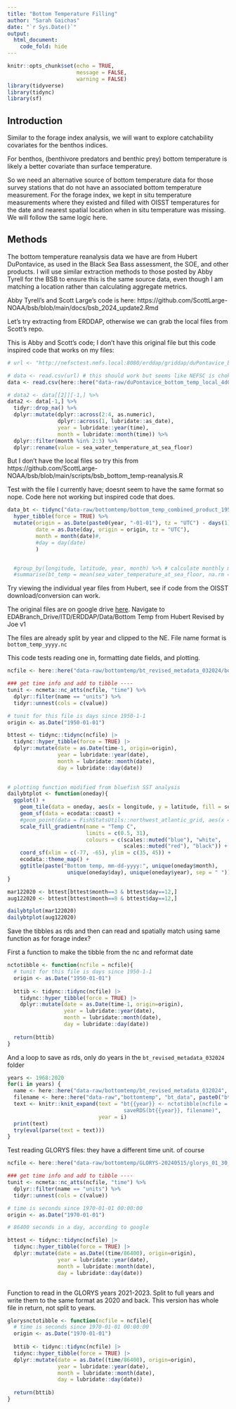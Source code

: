 ```yaml
---
title: "Bottom Temperature Filling"
author: "Sarah Gaichas"
date: "`r Sys.Date()`"
output:
  html_document:
    code_fold: hide
---
```


```r
knitr::opts_chunk$set(echo = TRUE,
                      message = FALSE,
                      warning = FALSE)
library(tidyverse)
library(tidync)
library(sf)

```

## Introduction

Similar to the forage index analysis, we will want to explore catchability covariates for the benthos indices.

For benthos, (benthivore predators and benthic prey) bottom temperature is likely a better covariate than surface temperature. 

So we need an alternative source of bottom temperature data for those survey stations that do not have an associated bottom temperature measurement. For the forage index, we kept in situ temperature measurements where they existed and filled with OISST temperatures for the date and nearest spatial location when in situ temperature was missing. We will follow the same logic here.

## Methods

The bottom temperature reanalysis data we have are from Hubert DuPontavice, as used in the Black Sea Bass assessment, the SOE, and other products. I will use similar extraction methods to those posted by Abby Tyrell for the BSB to ensure this is the same source data, even though I am matching a location rather than calculating aggregate metrics.

Abby Tyrell's and Scott Large's code is here: https://github.com/ScottLarge-NOAA/bsb/blob/main/docs/bsb_2024_update2.Rmd

Let's try extracting from ERDDAP, otherwise we can grab the local files from Scott's repo.

This is Abby and Scott's code; I don't have this original file but this code inspired code that works on my files:

```r
# url <- "http://nefsctest.nmfs.local:8080/erddap/griddap/duPontavice_bottom_temp_local.csv?sea_water_temperature_at_sea_floor%5B(1989-01-01T00:00:00Z):1:(2019-04-01T00:00:00Z)%5D%5B(35.9166666666667):1:(44.4166666666667)%5D%5B(-75.9166666666667):1:(-65.75)%5D"

# data <- read.csv(url) # this should work but seems like NEFSC is choking the download
data <- read.csv(here::here("data-raw/duPontavice_bottom_temp_local_4d04_943c_b2ef.csv"))

# data2 <- data[[2]][-1,] %>%
data2 <- data[-1,] %>%
  tidyr::drop_na() %>%
  dplyr::mutate(dplyr::across(2:4, as.numeric),
                dplyr::across(1, lubridate::as_date),
                year = lubridate::year(time),
                month = lubridate::month(time)) %>%
  dplyr::filter(month %in% 2:3) %>%
  dplyr::rename(value = sea_water_temperature_at_sea_floor)
```

But I don't have the local files so try this from https://github.com/ScottLarge-NOAA/bsb/blob/main/scripts/bsb_bottom_temp-reanalysis.R 

Test with the file I currently have; doesnt seem to have the same format so nope. Code here not working but inspired code that does.

```r
data_bt <- tidync("data-raw/bottomtemp/bottom_temp_combined_product_1959_2020.nc") %>% # original file from Hubert, NE shelf
  hyper_tibble(force = TRUE) %>%
  mutate(origin = as.Date(paste0(year, "-01-01"), tz = "UTC") - days(1),
         date = as.Date(day, origin = origin, tz = "UTC"),
         month = month(date)#,
         #day = day(date)
         ) 


  #group_by(longitude, latitude, year, month) %>% # calculate monthly mean
  #summarise(bt_temp = mean(sea_water_temperature_at_sea_floor, na.rm = TRUE))

```

Try viewing the individual year files from Hubert, see if code from the OISST download/conversion can work.

The original files are on google drive [here](https://drive.google.com/drive/folders/1H4eMpdfo3EKnmu0EJFwZyHKt237Y3heW).
Navigate to EDABranch_Drive/ITD/ERDDAP/Data/Bottom Temp from Hubert Revised by Joe v1

The files are already split by year and clipped to the NE. File name format is `bottom_temp_yyyy.nc`

This code tests reading one in, formatting date fields, and plotting.

```r

ncfile <- here::here("data-raw/bottomtemp/bt_revised_metadata_032024/bottom_temp_2020.nc")

### get time info and add to tibble ----
tunit <- ncmeta::nc_atts(ncfile, "time") %>%
  dplyr::filter(name == "units") %>%
  tidyr::unnest(cols = c(value))

# tunit for this file is days since 1950-1-1
origin <- as.Date("1950-01-01") 

bttest <- tidync::tidync(ncfile) |>
  tidync::hyper_tibble(force = TRUE) |>
  dplyr::mutate(date = as.Date(time-1, origin=origin),
                year = lubridate::year(date),
                month = lubridate::month(date),
                day = lubridate::day(date))
  

# plotting function modified from bluefish SST analysis
dailybtplot <- function(oneday){
  ggplot() +
    geom_tile(data = oneday, aes(x = longitude, y = latitude, fill = sea_water_temperature_at_sea_floor)) +
    geom_sf(data = ecodata::coast) +
    #geom_point(data = FishStatsUtils::northwest_atlantic_grid, aes(x = Lon, y = Lat), size=0.05, alpha=0.1) +
    scale_fill_gradientn(name = "Temp C",
                         limits = c(0.5, 31),
                         colours = c(scales::muted("blue"), "white",
                                     scales::muted("red"), "black")) +
    coord_sf(xlim = c(-77, -65), ylim = c(35, 45)) + 
    ecodata::theme_map() +
    ggtitle(paste("Bottom temp, mm-dd-yyyy:", unique(oneday$month),
                   unique(oneday$day), unique(oneday$year), sep = " "))
}

mar122020 <- bttest[bttest$month==3 & bttest$day==12,]
aug122020 <- bttest[bttest$month==8 & bttest$day==12,]

dailybtplot(mar122020)
dailybtplot(aug122020)


```
Save the tibbles as rds and then can read and spatially match using same function as for forage index?

First a function to make the tibble from the nc and reformat date

```r
nctotibble <- function(ncfile = ncfile){
  # tunit for this file is days since 1950-1-1
  origin <- as.Date("1950-01-01") 
  
  bttib <- tidync::tidync(ncfile) |>
    tidync::hyper_tibble(force = TRUE) |>
    dplyr::mutate(date = as.Date(time-1, origin=origin),
                  year = lubridate::year(date),
                  month = lubridate::month(date),
                  day = lubridate::day(date))
  
  return(bttib)
}

```

And a loop to save as rds, only do years in the `bt_revised_metadata_032024` folder
```r
years <- 1968:2020
for(i in years) {
  name <- here::here("data-raw/bottomtemp/bt_revised_metadata_032024", paste0("bottom_temp_",i, ".nc"))
  filename <- here::here("data-raw","bottomtemp", "bt_data", paste0("bt", i, ".rds"))
  text <- knitr::knit_expand(text = "bt{{year}} <- nctotibble(ncfile = name)
                                     saveRDS(bt{{year}}, filename)",
                             year = i)
  print(text)
  try(eval(parse(text = text)))
}
```

Test reading GLORYS files: they have a different time unit. of course

```r
ncfile <- here::here("data-raw/bottomtemp/GLORYS-20240515/glorys_01_30_2020_to_06_30_2021.nc")

### get time info and add to tibble ----
tunit <- ncmeta::nc_atts(ncfile, "time") %>%
  dplyr::filter(name == "units") %>%
  tidyr::unnest(cols = c(value))

# time is seconds since 1970-01-01 00:00:00
origin <- as.Date("1970-01-01")

# 86400 seconds in a day, according to google

bttest <- tidync::tidync(ncfile) |>
  tidync::hyper_tibble(force = TRUE) |>
  dplyr::mutate(date = as.Date((time/86400), origin=origin),
                year = lubridate::year(date),
                month = lubridate::month(date),
                day = lubridate::day(date))



```

Function to read in the GLORYS years 2021-2023. Split to full years and write them to the same format as 2020 and back. This version has whole file in return, not split to years.

```r
glorysnctotibble <- function(ncfile = ncfile){
  # time is seconds since 1970-01-01 00:00:00
  origin <- as.Date("1970-01-01") 
  
  bttib <- tidync::tidync(ncfile) |>
  tidync::hyper_tibble(force = TRUE) |>
  dplyr::mutate(date = as.Date((time/86400), origin=origin),
                year = lubridate::year(date),
                month = lubridate::month(date),
                day = lubridate::day(date))
  
  return(bttib)
}
```

